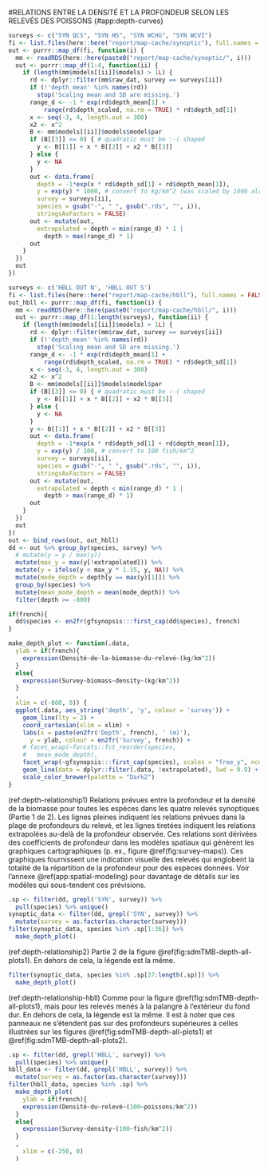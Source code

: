 #RELATIONS ENTRE LA DENSITÉ ET LA PROFONDEUR SELON LES RELEVÉS DES POISSONS {#app:depth-curves}

```r
surveys <- c("SYN QCS", "SYN HS", "SYN WCHG", "SYN WCVI")
fi <- list.files(here::here("report/map-cache/synoptic"), full.names = FALSE)
out <- purrr::map_df(fi, function(i) {
  mm <- readRDS(here::here(paste0("report/map-cache/synoptic/", i)))
  out <- purrr::map_df(1:4, function(ii) {
    if (length(mm$models[[ii]]$models) > 1L) {
      rd <- dplyr::filter(mm$raw_dat, survey == surveys[ii])
      if (!'depth_mean' %in% names(rd))
        stop('Scaling mean and SD are missing.')
      range_d <- -1 * exp(rd$depth_mean[1] +
          range(rd$depth_scaled, na.rm = TRUE) * rd$depth_sd[1])
      x <- seq(-3, 4, length.out = 300)
      x2 <- x^2
      B <- mm$models[[ii]]$models$model$par
      if (B[[3]] <= 0) { # quadratic must be :-( shaped
        y <- B[[1]] + x * B[[2]] + x2 * B[[3]]
      } else {
        y <- NA
      }
      out <- data.frame(
        depth = -1*exp(x * rd$depth_sd[1] + rd$depth_mean[1]),
        y = exp(y) * 1000, # convert to kg/km^2 (was scaled by 1000 already)
        survey = surveys[ii],
        species = gsub("-", " ", gsub(".rds", "", i)),
        stringsAsFactors = FALSE)
      out <- mutate(out,
        extrapolated = depth < min(range_d) * 1 |
          depth > max(range_d) * 1)
      out
    }
  })
  out
})

surveys <- c('HBLL OUT N', 'HBLL OUT S')
fi <- list.files(here::here("report/map-cache/hbll"), full.names = FALSE)
out_hbll <- purrr::map_df(fi, function(i) {
  mm <- readRDS(here::here(paste0("report/map-cache/hbll/", i)))
  out <- purrr::map_df(1:length(surveys), function(ii) {
    if (length(mm$models[[ii]]$models) > 1L) {
      rd <- dplyr::filter(mm$raw_dat, survey == surveys[ii])
      if (!'depth_mean' %in% names(rd))
        stop('Scaling mean and SD are missing.')
      range_d <- -1 * exp(rd$depth_mean[1] +
          range(rd$depth_scaled, na.rm = TRUE) * rd$depth_sd[1])
      x <- seq(-3, 4, length.out = 300)
      x2 <- x^2
      B <- mm$models[[ii]]$models$model$par
      if (B[[3]] <= 0) { # quadratic must be :-( shaped
        y <- B[[1]] + x * B[[2]] + x2 * B[[3]]
      } else {
        y <- NA
      }
      y <- B[[1]] + x * B[[2]] + x2 * B[[3]]
      out <- data.frame(
        depth = -1*exp(x * rd$depth_sd[1] + rd$depth_mean[1]),
        y = exp(y) / 100, # convert to 100 fish/km^2
        survey = surveys[ii],
        species = gsub("-", " ", gsub(".rds", "", i)),
        stringsAsFactors = FALSE)
      out <- mutate(out,
        extrapolated = depth < min(range_d) * 1 |
          depth > max(range_d) * 1)
      out
    }
  })
  out
})
out <- bind_rows(out, out_hbll)
dd <- out %>% group_by(species, survey) %>%
  # mutate(y = y / max(y))
  mutate(max_y = max(y[!extrapolated])) %>%
  mutate(y = ifelse(y < max_y * 1.15, y, NA)) %>%
  mutate(mode_depth = depth[y == max(y)[1]]) %>%
  group_by(species) %>%
  mutate(mean_mode_depth = mean(mode_depth)) %>%
  filter(depth >= -800)

if(french){
  dd$species <- en2fr(gfsynopsis:::first_cap(dd$species), french)
}

make_depth_plot <- function(.data, 
  ylab = if(french){
    expression(Densité~de~la~biomasse~du~relevé~(kg/km^2))
  }
  else{
    expression(Survey~biomass~density~(kg/km^2))
  }
  ,
  xlim = c(-800, 0)) {
  ggplot(.data, aes_string('depth', 'y', colour = 'survey')) +
    geom_line(lty = 2) +
    coord_cartesian(xlim = xlim) +
    labs(x = paste(en2fr('Depth', french), ' (m)'),
      y = ylab, colour = en2fr('Survey', french)) +
    # facet_wrap(~forcats::fct_reorder(species,
    #   mean_mode_depth),
    facet_wrap(~gfsynopsis:::first_cap(species), scales = "free_y", ncol = 4) +
    geom_line(data = dplyr::filter(.data, !extrapolated), lwd = 0.9) +
    scale_color_brewer(palette = "Dark2")
}
```

(ref:depth-relationship1) Relations prévues entre la profondeur et la densité de la biomasse pour toutes les espèces dans les quatre relevés synoptiques (Partie 1 de 2). Les lignes pleines indiquent les relations prévues dans la plage de profondeurs du relevé, et les lignes tiretées indiquent les relations extrapolées au-delà de la profondeur observée. Ces relations sont dérivées des coefficients de profondeur dans les modèles spatiaux qui génèrent les graphiques cartographiques (p. ex., figure \@ref(fig:survey-maps)). Ces graphiques fournissent une indication visuelle des relevés qui englobent la totalité de la répartition de la profondeur pour des espèces données. Voir l’annexe \@ref(app:spatial-modeling) pour davantage de détails sur les modèles qui sous-tendent ces prévisions.

```r
.sp <- filter(dd, grepl('SYN', survey)) %>% 
  pull(species) %>% unique()
synoptic_data <- filter(dd, grepl('SYN', survey)) %>% 
  mutate(survey = as.factor(as.character(survey)))
filter(synoptic_data, species %in% .sp[1:36]) %>%
  make_depth_plot()
```

\clearpage

(ref:depth-relationship2) Partie 2 de la figure \@ref(fig:sdmTMB-depth-all-plots1). En dehors de cela, la légende est la même.

```r
filter(synoptic_data, species %in% .sp[37:length(.sp)]) %>%
  make_depth_plot()
```

\clearpage

(ref:depth-relationship-hbll) Comme pour la figure \@ref(fig:sdmTMB-depth-all-plots1), mais pour les relevés menés à la palangre à l’extérieur du fond dur. En dehors de cela, la légende est la même. Il est à noter que ces panneaux ne s’étendent pas sur des profondeurs supérieures à celles illustrées sur les figures \@ref(fig:sdmTMB-depth-all-plots1) et \@ref(fig:sdmTMB-depth-all-plots2).

```r
.sp <- filter(dd, grepl('HBLL', survey)) %>% 
  pull(species) %>% unique()
hbll_data <- filter(dd, grepl('HBLL', survey)) %>% 
  mutate(survey = as.factor(as.character(survey)))
filter(hbll_data, species %in% .sp) %>%
  make_depth_plot(
    ylab = if(french){
    expression(Densité~du~relevé~(100~poissons/km^2))
  }
  else{
    expression(Survey~density~(100~fish/km^2))
  }
  ,
    xlim = c(-250, 0)
  )
```
